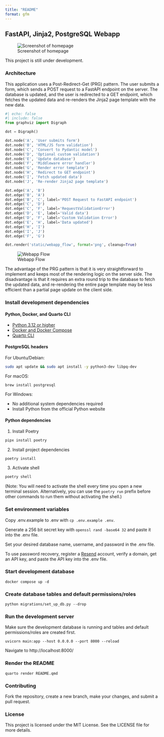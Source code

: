 ```yaml
---
title: "README"
format: gfm
---
```


## FastAPI, Jinja2, PostgreSQL Webapp

![Screenshot of homepage](static/Screenshot.png)

This project is still under development.

### Architecture

This application uses a Post-Redirect-Get (PRG) pattern. The user submits a form, which sends a POST request to a FastAPI endpoint on the server. The database is updated, and the user is redirected to a GET endpoint, which fetches the updated data and re-renders the Jinja2 page template with the new data.

``` python
#| echo: false
#| include: false
from graphviz import Digraph

dot = Digraph()

dot.node('A', 'User submits form')
dot.node('B', 'HTML/JS form validation')
dot.node('C', 'Convert to Pydantic model')
dot.node('D', 'Optional custom validation')
dot.node('E', 'Update database')
dot.node('F', 'Middleware error handler')
dot.node('G', 'Render error template')
dot.node('H', 'Redirect to GET endpoint')
dot.node('I', 'Fetch updated data')
dot.node('J', 'Re-render Jinja2 page template')

dot.edge('A', 'B')
dot.edge('B', 'A')
dot.edge('B', 'C', label='POST Request to FastAPI endpoint')
dot.edge('C', 'D')
dot.edge('C', 'F', label='RequestValidationError')
dot.edge('D', 'E', label='Valid data')
dot.edge('D', 'F', label='Custom Validation Error')
dot.edge('E', 'H', label='Data updated')
dot.edge('H', 'I')
dot.edge('I', 'J')
dot.edge('F', 'G')

dot.render('static/webapp_flow', format='png', cleanup=True)
```

![Webapp Flow](static/webapp_flow.png)

The advantage of the PRG pattern is that it is very straightforward to implement and keeps most of the rendering logic on the server side. The disadvantage is that it requires an extra round trip to the database to fetch the updated data, and re-rendering the entire page template may be less efficient than a partial page update on the client side.

### Install development dependencies

#### Python, Docker, and Quarto CLI

- [Python 3.12 or higher](https://www.python.org/downloads/)
- [Docker and Docker Compose](https://docs.docker.com/get-docker/)
- [Quarto CLI](https://quarto.org/docs/get-started/)

#### PostgreSQL headers

For Ubuntu/Debian:

```bash
sudo apt update && sudo apt install -y python3-dev libpq-dev
```

For macOS:

```bash
brew install postgresql
```

For Windows:

- No additional system dependencies required
- Install Python from the official Python website

#### Python dependencies

1. Install Poetry

```bash
pipx install poetry
```

2. Install project dependencies

```bash
poetry install
```

3. Activate shell

```bash
poetry shell
```

(Note: You will need to activate the shell every time you open a new terminal session. Alternatively, you can use the `poetry run` prefix before other commands to run them without activating the shell.)

### Set environment variables

Copy .env.example to .env with `cp .env.example .env`.

Generate a 256 bit secret key with `openssl rand -base64 32` and paste it into the .env file.

Set your desired database name, username, and password in the .env file.

To use password recovery, register a [Resend](https://resend.com/) account, verify a domain, get an API key, and paste the API key into the .env file.

### Start development database

`docker compose up -d`

### Create database tables and default permissions/roles

`python migrations/set_up_db.py --drop`

### Run the development server

Make sure the development database is running and tables and default permissions/roles are created first.

`uvicorn main:app --host 0.0.0.0 --port 8000 --reload`

Navigate to http://localhost:8000/

### Render the README

`quarto render README.qmd`

### Contributing

Fork the repository, create a new branch, make your changes, and submit a pull request.

### License

This project is licensed under the MIT License. See the LICENSE file for more details.
